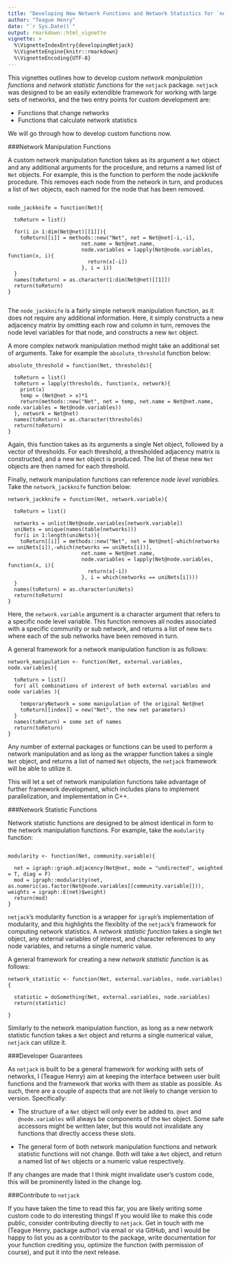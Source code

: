 ```yaml
---
title: "Developing New Network Functions and Network Statistics for `netjack`"
author: "Teague Henry"
date: "`r Sys.Date()`"
output: rmarkdown::html_vignette
vignette: >
  %\VignetteIndexEntry{developingNetjack}
  %\VignetteEngine{knitr::rmarkdown}
  %\VignetteEncoding{UTF-8}
---
```


This vignettes outlines how to develop custom _network manipulation functions_ and _network statistic functions_ for the `netjack` package. `netjack` was designed to be an easily extendible framework for working with large sets of networks, and the two entry points for custom development are:

- Functions that change networks
- Functions that calculate network statistics

We will go through how to develop custom functions now.  


###Network Manipulation Functions

A custom network manipulation function takes as its argument a `Net` object and any additional arguments for the procedure, and returns a named list of `Net` objects. For example, this is the function to perform the node jackknife procedure. This removes each node from the network in turn, and produces a list of `Net` objects, each named for the node that has been removed.

```

node_jackknife = function(Net){
  
  toReturn = list()

  for(i in 1:dim(Net@net)[[1]]){
    toReturn[[i]] = methods::new("Net", net = Net@net[-i,-i],
                        net.name = Net@net.name,
                        node.variables = lapply(Net@node.variables, function(x, i){
                          return(x[-i])
                        }, i = i))
  }
  names(toReturn) = as.character(1:dim(Net@net)[[1]])
  return(toReturn)
}


```

The `node_jackknife` is a fairly simple network manipulation function, as it does not require any additional information. Here, it simply constructs a new adjacency matrix by omitting each row and column in turn, removes the node level variables for that node, and constructs a new `Net` object. 

A more complex network manipulation method might take an additional set of arguments. Take for example the `absolute_threshold` function below:

```
absolute_threshold = function(Net, thresholds){

  toReturn = list()
  toReturn = lapply(thresholds, function(x, network){
    print(x)
    temp = (Net@net > x)*1
    return(methods::new("Net", net = temp, net.name = Net@net.name, node.variables = Net@node.variables))
  }, network = Net@net)
  names(toReturn) = as.character(thresholds)
  return(toReturn)
}

```

Again, this function takes as its arguments a single Net object, followed by a vector of thresholds. For each threshold, a thresholded adjacency matrix is constructed, and a new `Net` object is produced. The list of these new `Net` objects are then named for each threshold.


Finally, network manipulation functions can reference _node level variables_. Take the `network_jackknife` function below:

```
network_jackknife = function(Net, network.variable){

  toReturn = list()

  networks = unlist(Net@node.variables[network.variable])
  uniNets = unique(names(table(networks)))
  for(i in 1:length(uniNets)){
    toReturn[[i]] = methods::new("Net", net = Net@net[-which(networks == uniNets[i]),-which(networks == uniNets[i])],
                        net.name = Net@net.name,
                        node.variables = lapply(Net@node.variables, function(x, i){
                          return(x[-i])
                        }, i = which(networks == uniNets[i])))
  }
  names(toReturn) = as.character(uniNets)
  return(toReturn)
}

```

Here, the `network.variable` argument is a character argument that refers to a specific node level variable. This function removes all nodes associated with a specific community or sub network, and returns a list of new `Nets` where each of the sub networks have been removed in turn.

A general framework for a network manipulation function is as follows:

```
network_manipulation <- function(Net, external.variables, node.variables){

  toReturn = list()
  for( all combinations of interest of both external variables and node variables ){
    
    temporaryNetwork = some manipulation of the original Net@net
    toReturn[[index]] = new("Net", the new net parameters)
  }
  names(toReturn) = some set of names
  return(toReturn)
}
```

Any number of external packages or functions can be used to perform a network manipulation and as long as the wrapper function takes a single `Net` object, and returns a list of named `Net` objects, the `netjack` framework will be able to utilize it.

This will let a set of network manipulation functions take advantage of further framework development, which includes plans to implement parallelization, and implementation in C++.


###Network Statistic Functions

Network statistic functions are designed to be almost identical in form to the network manipulation functions. For example, take the `modularity` function:


```

modularity <- function(Net, community.variable){

  net = igraph::graph.adjacency(Net@net, mode = "undirected", weighted = T, diag = F)
  mod = igraph::modularity(net, as.numeric(as.factor(Net@node.variables[[community.variable]])), weights = igraph::E(net)$weight)
  return(mod)
}

```

`netjack`'s modularity function is a wrapper for `igraph`'s implementation of modularity, and this highlights the flexiblity of the `netjack`'s framework for computing network statistics. A _network statistic function_ takes a single `Net` object, any external variables of interest, and character references to any node variables, and returns a single numeric value. 

A general framework for creating a new _network statistic function_ is as follows:

```
network_statistic <- function(Net, external.variables, node.variables){

  statistic = doSomething(Net, external.variables, node.variables)
  return(statistic)
  
}
```
Similarly to the network manipulation function, as long as a new network statistic function takes a `Net` object and returns a single numerical value, `netjack` can utilize it.


###Developer Guarantees  

As `netjack` is built to be a general framework for working with sets of networks, I (Teague Henry) aim at keeping the interface between user built functions and the framework that works with them as stable as possible. As such, there are a couple of aspects that are not likely to change version to version. Specifically:

- The structure of a `Net` object will only ever be added to. `@net` and `@node.variables` will always be components of the `Net` object. Some safe accessors might be written later, but this would not invalidate any functions that directly access these slots.

- The general form of both network manipulation functions and network statistic functions will not change. Both will take a `Net` object, and return a named list of `Net` objects or a numeric value respectively.

If any changes are made that I think might invalidate user's custom code, this will be prominently listed in the change log.

###Contribute to `netjack`

If you have taken the time to read this far, you are likely writing some custom code to do interesting things! If you would like to make this code public, consider contributing directly to `netjack`. Get in touch with me (Teague Henry, package author) via email or via GitHub, and I would be happy to list you as a contributor to the package, write documentation for your function crediting you, optimize the function (with permission of course), and put it into the next release. 
